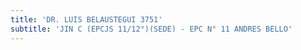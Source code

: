 ```yaml
---
title: 'DR. LUIS BELAUSTEGUI 3751'
subtitle: 'JIN C (EPCJS 11/12°)(SEDE) - EPC N° 11 ANDRES BELLO'
---
```


#
